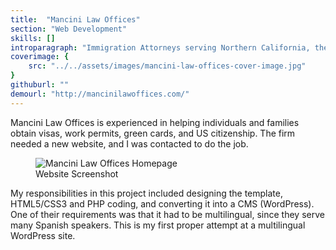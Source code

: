 ```yaml
---
title:  "Mancini Law Offices"
section: "Web Development"
skills: []
introparagraph: "Immigration Attorneys serving Northern California, the San Francisco Bay Area and the nation. They are located in the beautiful wine country of Sonoma County."
coverimage: {
    src: "../../assets/images/mancini-law-offices-cover-image.jpg"
}
githuburl: ""
demourl: "http://mancinilawoffices.com/"
---
```


Mancini Law Offices is experienced in helping individuals and families obtain visas, work permits, green cards, and US citizenship. The firm needed a new website, and I was contacted to do the job.

<figure class="figure figure--center">
  <img src="../../assets/images/mancini-law-offices-1.jpg" alt="Mancini Law Offices Homepage" />
  <figcaption class="figure__caption">
    Website Screenshot
  </figcaption>
</figure>

My responsibilities in this project included designing the template, HTML5/CSS3 and PHP coding, and converting it into a CMS (WordPress). One of their requirements was that it had to be multilingual, since they serve many Spanish speakers. This is my first proper attempt at a multilingual WordPress site.